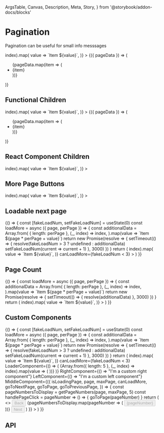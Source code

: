   ArgsTable,
  Canvas,
  Description,
  Meta,
  Story,
} from '@storybook/addon-docs/blocks'

<Meta title="Components/Pagination" component={Pagination} />

# Pagination

<Description>Pagination can be useful for small info messsages</Description>

<Canvas>
  <Story name="Basic">
    <Pagination
      perPage={5}
      initialData={Array.from({ length: 50 }, (_, index) => index).map(
        value => `Item ${value}`,
      )}
    >
      {({ pageData }) => (
        <ul>
          {pageData.map(item => (
            <li key={item}>{item}</li>
          ))}
        </ul>
      )}
    </Pagination>
  </Story>
</Canvas>

## Functional Children

<Canvas>
  <Story name="Functional">
    <Pagination
      perPage={5}
      initialData={Array.from({ length: 50 }, (_, index) => index).map(
        value => `Item ${value}`,
      )}
    >
      {({ pageData }) => (
        <ul>
          {pageData.map(item => (
            <li key={item}>{item}</li>
          ))}
        </ul>
      )}
    </Pagination>
  </Story>
</Canvas>

## React Component Children

<Canvas>
  <Story name="Component">
    <Pagination
      perPage={5}
      initialData={Array.from({ length: 50 }, (_, index) => index).map(
        value => `Item ${value}`,
      )}
    >
      <ExampleChildren />
    </Pagination>
  </Story>
</Canvas>

## More Page Buttons

<Canvas>
  <Story name="More Page Buttons">
    <Pagination
      pageTabCount={8}
      perPage={3}
      initialData={Array.from({ length: 50 }, (_, index) => index).map(
        value => `Item ${value}`,
      )}
    >
      <ExampleChildren />
    </Pagination>
  </Story>
</Canvas>

## Loadable next page

<Canvas>
  <Story name="Loadable">
    {() => {
      const [fakeLoadNum, setFakeLoadNum] = useState(0)
      const loadMore = async ({ page, perPage }) => {
        const additionalData = Array.from(
          { length: perPage },
          (_, index) => index,
        ).map(value => `Item ${page * perPage + value}`)
        return new Promise(resolve => {
          setTimeout(() => {
            resolve(fakeLoadNum > 3 ? undefined : additionalData)
            setFakeLoadNum(current => current + 1)
          }, 3000)
        })
      }
      return (
        <Pagination
          perPage={5}
          onLoadPage={loadMore}
          initialData={Array.from({ length: 50 }, (_, index) => index).map(
            value => `Item ${value}`,
          )}
          canLoadMore={fakeLoadNum < 3}
        >
          <ExampleChildren />
        </Pagination>
      )
    }}
  </Story>
</Canvas>

## Page Count

<Canvas>
  <Story name="Page Count">
    {() => {
      const loadMore = async ({ page, perPage }) => {
        const additionalData = Array.from(
          { length: perPage },
          (_, index) => index,
        ).map(value => `Item ${page * perPage + value}`)
        return new Promise(resolve => {
          setTimeout(() => {
            resolve(additionalData)
          }, 3000)
        })
      }
      return (
        <Pagination
          perPage={5}
          pageCount={20}
          onLoadPage={loadMore}
          initialData={Array.from({ length: 50 }, (_, index) => index).map(
            value => `Item ${value}`,
          )}
        >
          <ExampleChildren />
        </Pagination>
      )
    }}
  </Story>
</Canvas>

## Custom Components

<Canvas>
  <Story name="Custom">
    {() => {
      const [fakeLoadNum, setFakeLoadNum] = useState(0)
      const loadMore = async ({ page, perPage }) => {
        const additionalData = Array.from(
          { length: perPage },
          (_, index) => index,
        ).map(value => `Item ${page * perPage + value}`)
        return new Promise(resolve => {
          setTimeout(() => {
            resolve(fakeLoadNum > 3 ? undefined : additionalData)
            setFakeLoadNum(current => current + 1)
          }, 3000)
        })
      }
      return (
        <Pagination
          perPage={5}
          onLoadPage={loadMore}
          initialData={Array.from({ length: 50 }, (_, index) => index).map(
            value => `Item ${value}`,
          )}
          canLoadMore={fakeLoadNum < 3}
          LoaderComponent={() => (
            <Box my={2} display="flex" flexDirection="column">
              {Array.from({ length: 5 }, (_, index) => index).map(value => (
                <Placeholder my={1} key={value} variant="line" />
              ))}
            </Box>
          )}
          RightComponent={() => "I'm a custom right component"}
          LeftComponent={() => "I'm a custom left component"}
          MiddleComponent={({
            isLoadingPage,
            page,
            maxPage,
            canLoadMore,
            goToNextPage,
            goToPage,
            goToPreviousPage,
          }) => {
            const pageNumbersToDisplay = getPageNumbers(page, maxPage, 5)
            const handlePageClick = pageNumber => () => {
              goToPage(pageNumber)
            }
            return (
              <>
                <Button
                  mr={1}
                  disabled={page === 1 || isLoadingPage}
                  onClick={goToPreviousPage}
                >
                  Back
                </Button>
                {pageNumbersToDisplay.map(pageNumber => (
                  <Button
                    key={pageNumber}
                    mr={1}
                    disabled={isLoadingPage}
                    variant={page === pageNumber ? 'primary' : 'secondary'}
                    onClick={handlePageClick(pageNumber)}
                  >
                    {pageNumber}
                  </Button>
                ))}
                <Button
                  mr={1}
                  disabled={(page === maxPage && !canLoadMore) || isLoadingPage}
                  onClick={goToNextPage}
                >
                  Next
                </Button>
              </>
            )
          }}
        >
          <ExampleChildren />
        </Pagination>
      )
    }}
  </Story>
</Canvas>

## API

<ArgsTable of={Pagination} />
